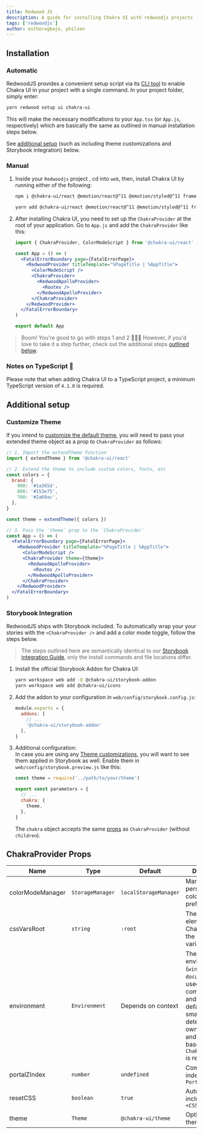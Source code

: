 ```yaml
---
title: Redwood JS
description: A guide for installing Chakra UI with redwoodjs projects
tags: ['redwoodjs']
author: estheragbaje, philzen
---
```


## Installation

### Automatic

RedwoodJS provides a convenient setup script via its [CLI tool](https://redwoodjs.com/docs/cli-commands#setup-ui) 
to enable Chakra UI in your project with a single command. In your project folder, simply enter:

```bash
yarn redwood setup ui chakra-ui
```

This will make the necessary modifications to your `App.tsx` (or `App.js`, respectively) 
which are basically the same as outlined in manual installation steps below.

See [additional setup](#additional-setup) (such as including 
theme customizations and Storybook integration) below.

### Manual

1. Inside your `Redwoodjs` project , cd into `web`, then, install Chakra UI by
running either of the following:

   ```bash
   npm i @chakra-ui/react @emotion/react@^11 @emotion/styled@^11 framer-motion@^6
   ```

   ```bash
   yarn add @chakra-ui/react @emotion/react@^11 @emotion/styled@^11 framer-motion@^6
   ```

2. After installing Chakra UI, you need to set up the `ChakraProvider` at the root
of your application.  Go to `App.js` and add the `ChakraProvider` like this:

   ```jsx live=false
   import { ChakraProvider, ColorModeScript } from '@chakra-ui/react'

   const App = () => (
     <FatalErrorBoundary page={FatalErrorPage}>
       <RedwoodProvider titleTemplate="%PageTitle | %AppTitle">
         <ColorModeScript />
         <ChakraProvider>
           <RedwoodApolloProvider>
             <Routes />
           </RedwoodApolloProvider>
         </ChakraProvider>
       </RedwoodProvider>
     </FatalErrorBoundary>
   )

   export default App
   ```

> Boom! You're good to go with steps 1 and 2 🚀🚀🚀 However, if you'd love to
> take it a step further, check out the additional steps [outlined below](#additional-setup).

### Notes on TypeScript 🚨

Please note that when adding Chakra UI to a TypeScript project, a minimum
TypeScript version of `4.1.0` is required.

## Additional setup

### Customize Theme

If you intend to [customize the default theme](/docs/styled-system/theming/customize-theme), 
you will need to pass your extended theme object as a prop 
to `ChakraProvider` as follows:

```jsx live=false
// 1. Import the extendTheme function
import { extendTheme } from '@chakra-ui/react'

// 2. Extend the theme to include custom colors, fonts, etc
const colors = {
  brand: {
    900: '#1a365d',
    800: '#153e75',
    700: '#2a69ac',
  },
}

const theme = extendTheme({ colors })

// 3. Pass the `theme` prop to the `ChakraProvider`
const App = () => (
  <FatalErrorBoundary page={FatalErrorPage}>
    <RedwoodProvider titleTemplate="%PageTitle | %AppTitle">
      <ColorModeScript />
      <ChakraProvider theme={theme}>
        <RedwoodApolloProvider>
          <Routes />
        </RedwoodApolloProvider>
      </ChakraProvider>
    </RedwoodProvider>
  </FatalErrorBoundary>
)
```

### Storybook Integration

RedwoodJS ships with Storybook included. To automatically wrap your 
your stories with the `<ChakraProvider />` and add a color mode toggle, follow 
the steps below.

> The steps outlined here are semantically identical to 
our [Storybook integration Guide](/guides/integrations/with-storybook), 
only the install commands and file locations differ.

1. Install the official Storybook Addon for Chakra UI:
   ```bash
   yarn workspace web add -D @chakra-ui/storybook-addon
   yarn workspace web add @chakra-ui/icons
   ```
   
2. Add the addon to your configuration in `web/config/storybook.config.js`:
   ```jsx live=false
   module.exports = {
     addons: [
       // ...
       '@chakra-ui/storybook-addon'
     ],
   }
   ```

3. Additional configuration:  
   In case you are using any [Theme customizations](/docs/styled-system/theming/customize-theme),
you will want to see them applied in Storybook as well. 
Enable them in `web/config/storybook.preview.js` like this:

   ```jsx live=false
   const theme = require('../path/to/your/theme')

   export const parameters = {
     // ...
     chakra: {
       theme,
     },
   }
   ```

   The `chakra` object accepts the same [props](#chakraprovider-props) as `ChakraProvider` (without `children`).

## ChakraProvider Props

| Name             | Type             | Default               | Description                                         |
| ---------------- | ---------------- | --------------------- | --------------------------------------------------- |
| colorModeManager | `StorageManager` | `localStorageManager` | Manager to persist a user's color mode preference in |
| cssVarsRoot      | `string`         | `:root`               | The root element that Chakra attaches the CSS variables to |
| environment      | `Environment`    | Depends on context    | The environment (`window` and `document`) to be used by all components and hooks. By default, we smartly determine the ownerDocument and defaultView based on where `ChakraProvider` is rendered. |
| portalZIndex     | `number`         | `undefined`           | Common z-index to use for `Portal`                  |
| resetCSS         | `boolean`        | `true`                | Automatically includes `<CSSReset />`               |
| theme            | `Theme`          | `@chakra-ui/theme`    | Optional custom theme                               |
